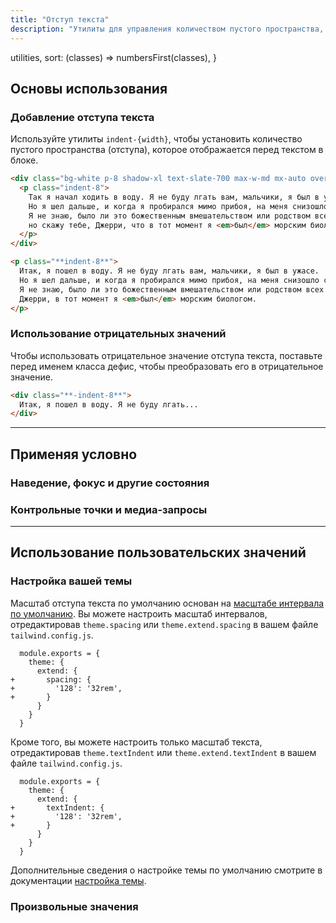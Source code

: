 ```yaml
---
title: "Отступ текста"
description: "Утилиты для управления количеством пустого пространства, отображаемого перед текстом в блоке."
---
```



  utilities,
  sort: (classes) => numbersFirst(classes),
}

## Основы использования

### Добавление отступа текста

Используйте утилиты `indent-{width}`, чтобы установить количество пустого пространства (отступа), которое отображается перед текстом в блоке.

```html {{ example: { p: 'none' } }}
<div class="bg-white p-8 shadow-xl text-slate-700 max-w-md mx-auto overflow-auto leading-6 dark:bg-slate-800 dark:text-slate-400">
  <p class="indent-8">
    Так я начал ходить в воду. Я не буду лгать вам, мальчики, я был в ужасе.
    Но я шел дальше, и когда я пробирался мимо прибоя, на меня снизошло странное спокойствие.
    Я не знаю, было ли это божественным вмешательством или родством всех живых существ,
    но скажу тебе, Джерри, что в тот момент я <em>был</em> морским биологом.
  </p>
</div>
```

```html
<p class="**indent-8**">
  Итак, я пошел в воду. Я не буду лгать вам, мальчики, я был в ужасе.
  Но я шел дальше, и когда я пробирался мимо прибоя, на меня снизошло странное спокойствие.
  Я не знаю, было ли это божественным вмешательством или родством всех живых существ, но скажу тебе,
  Джерри, в тот момент я <em>был</em> морским биологом.
</p>
```

### Использование отрицательных значений

Чтобы использовать отрицательное значение отступа текста, поставьте перед именем класса дефис, чтобы преобразовать его в отрицательное значение.

```html
<div class="**-indent-8**">
  Итак, я пошел в воду. Я не буду лгать...
</div>
```

---

## <Heading ignore>Применяя условно</Heading>

### <Heading ignore>Наведение, фокус и другие состояния</Heading>

<HoverFocusAndOtherStates defaultClass="indent-4" featuredClass="indent-8" />

### <Heading ignore>Контрольные точки и медиа-запросы</Heading>

<BreakpointsAndMediaQueries defaultClass="indent-4" featuredClass="indent-8" />

---

## Использование пользовательских значений

### Настройка вашей темы

Масштаб отступа текста по умолчанию основан на [масштабе интервала по умолчанию](/docs/customizing-spacing#default-spacing-scale). Вы можете настроить масштаб интервалов, отредактировав `theme.spacing` или `theme.extend.spacing` в вашем файле `tailwind.config.js`.

```diff-js {{ filename: 'tailwind.config.js' }}
  module.exports = {
    theme: {
      extend: {
+       spacing: {
+         '128': '32rem',
+       }
      }
    }
  }
```

Кроме того, вы можете настроить только масштаб текста, отредактировав `theme.textIndent` или `theme.extend.textIndent` в вашем файле `tailwind.config.js`.

```diff-js {{ filename: 'tailwind.config.js' }}
  module.exports = {
    theme: {
      extend: {
+       textIndent: {
+         '128': '32rem',
+       }
      }
    }
  }
```

Дополнительные сведения о настройке темы по умолчанию смотрите в документации [настройка темы](/docs/theme#customizing-the-default-theme).

### Произвольные значения

<ArbitraryValues property="text-indent" featuredClass="indent-[50%]" />
